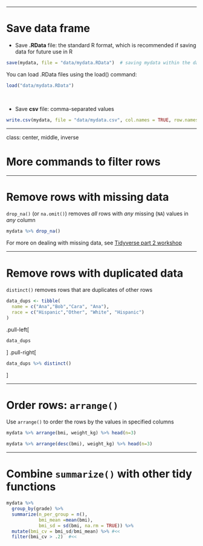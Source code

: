 

---

# Save data frame

* Save __.RData__ file: the standard R format, which is recommended if saving data for future use in R
```r
save(mydata, file = "data/mydata.RData")  # saving mydata within the data folder
```

You can load .RData files using the load() command:

```r
load("data/mydata.RData")
```
  

<br>

* Save __csv__ file: comma-separated values

```r
write.csv(mydata, file = "data/mydata.csv", col.names = TRUE, row.names = FALSE)
```

---

class: center, middle, inverse

# More commands to filter rows

<!-- TO-DO: rename? -->

---

# Remove rows with missing data

`drop_na()` (or `na.omit()`) removes *all* rows with *any* missing (`NA`) values in *any* column

```r
mydata %>% drop_na()
```

For more on dealing with missing data, see [Tidyverse part 2 workshop](https://jminnier-berd-r-courses.netlify.app/02-data-wrangling-tidyverse/02_data_wrangling_slides_part2.html#35)

---

# Remove rows with duplicated data

`distinct()` removes rows that are duplicates of other rows

```r
data_dups <- tibble(
  name = c("Ana","Bob","Cara", "Ana"),
  race = c("Hispanic","Other", "White", "Hispanic")
)
```

.pull-left[
```r
data_dups
```
]
.pull-right[
```r
data_dups %>% distinct()
```
]

---

# Order rows: `arrange()`

Use `arrange()` to order the rows by the values in specified columns

```r
mydata %>% arrange(bmi, weight_kg) %>% head(n=3)

mydata %>% arrange(desc(bmi), weight_kg) %>% head(n=3)
```



---

# Combine `summarize()` with other tidy functions

```r
mydata %>% 
  group_by(grade) %>% 
  summarize(n_per_group = n(), 
            bmi_mean =mean(bmi),
            bmi_sd = sd(bmi, na.rm = TRUE)) %>%
  mutate(bmi_cv = bmi_sd/bmi_mean) %>% #<<
  filter(bmi_cv > .2)  #<<
```


